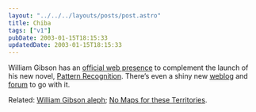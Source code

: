 ```yaml
---
layout: "../../../layouts/posts/post.astro"
title: Chiba
tags: ["v1"]
pubDate: 2003-01-15T18:15:33
updatedDate: 2003-01-15T18:15:33
---
```


William Gibson has an [official web presence][1] to complement the launch of his new novel, [Pattern Recognition][2]. There&#8217;s even a shiny new [weblog][3] and [forum][4] to go with it.

Related: [William Gibson aleph][5]; [No Maps for these Territories][6].

[1]: http://www.williamgibsonbooks.com/ "WilliamGibson.com"
[2]: http://www.amazon.co.uk/exec/obidos/ASIN/0670875597/ohsky "Amazon.co.uk: Pattern Recognition by William Gibson"
[3]: http://www.williamgibsonbooks.com/blog/blog.asp "WilliamGibson.com: William Gibson blog"
[4]: http://www.williamgibsonboard.com/6/ubb.x "WilliamGibson.com: Message Board"
[5]: http://www.antonraubenweiss.com/gibson/ "William Gibson aleph: essential information collection"
[6]: http://www.nomaps.com/ "No Maps for these Territories (a William Gibson documentary)"

